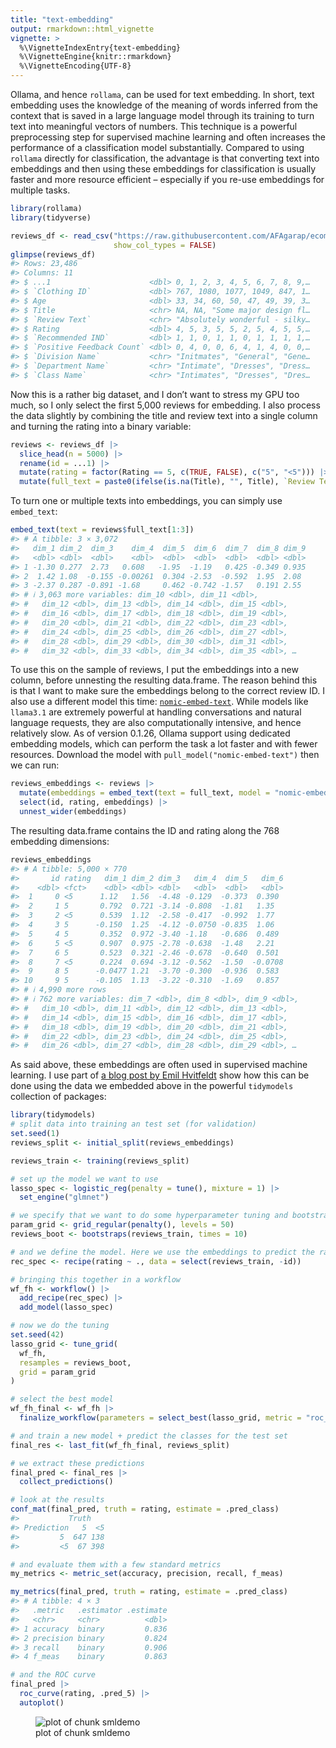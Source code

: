 ```yaml
---
title: "text-embedding"
output: rmarkdown::html_vignette
vignette: >
  %\VignetteIndexEntry{text-embedding}
  %\VignetteEngine{knitr::rmarkdown}
  %\VignetteEncoding{UTF-8}
---
```




Ollama, and hence `rollama`, can be used for text embedding.
In short, text embedding uses the knowledge of the meaning of words inferred from the context that is saved in a large language model through its training to turn text into meaningful vectors of numbers.
This technique is a powerful preprocessing step for supervised machine learning and often increases the performance of a classification model substantially.
Compared to using `rollama` directly for classification, the advantage is that converting text into embeddings and then using these embeddings for classification is usually faster and more resource efficient -- especially if you re-use embeddings for multiple tasks.


``` r
library(rollama)
library(tidyverse)
```


``` r
reviews_df <- read_csv("https://raw.githubusercontent.com/AFAgarap/ecommerce-reviews-analysis/master/Womens%20Clothing%20E-Commerce%20Reviews.csv",
                       show_col_types = FALSE)
glimpse(reviews_df)
#> Rows: 23,486
#> Columns: 11
#> $ ...1                      <dbl> 0, 1, 2, 3, 4, 5, 6, 7, 8, 9,…
#> $ `Clothing ID`             <dbl> 767, 1080, 1077, 1049, 847, 1…
#> $ Age                       <dbl> 33, 34, 60, 50, 47, 49, 39, 3…
#> $ Title                     <chr> NA, NA, "Some major design fl…
#> $ `Review Text`             <chr> "Absolutely wonderful - silky…
#> $ Rating                    <dbl> 4, 5, 3, 5, 5, 2, 5, 4, 5, 5,…
#> $ `Recommended IND`         <dbl> 1, 1, 0, 1, 1, 0, 1, 1, 1, 1,…
#> $ `Positive Feedback Count` <dbl> 0, 4, 0, 0, 6, 4, 1, 4, 0, 0,…
#> $ `Division Name`           <chr> "Initmates", "General", "Gene…
#> $ `Department Name`         <chr> "Intimate", "Dresses", "Dress…
#> $ `Class Name`              <chr> "Intimates", "Dresses", "Dres…
```

Now this is a rather big dataset, and I don't want to stress my GPU too much, so I only select the first 5,000 reviews for embedding.
I also process the data slightly by combining the title and review text into a single column and turning the rating into a binary variable:


``` r
reviews <- reviews_df |>
  slice_head(n = 5000) |>
  rename(id = ...1) |>
  mutate(rating = factor(Rating == 5, c(TRUE, FALSE), c("5", "<5"))) |>
  mutate(full_text = paste0(ifelse(is.na(Title), "", Title), `Review Text`))
```

To turn one or multiple texts into embeddings, you can simply use `embed_text`:


``` r
embed_text(text = reviews$full_text[1:3])
#> # A tibble: 3 × 3,072
#>   dim_1 dim_2  dim_3    dim_4  dim_5  dim_6  dim_7  dim_8 dim_9
#>   <dbl> <dbl>  <dbl>    <dbl>  <dbl>  <dbl>  <dbl>  <dbl> <dbl>
#> 1 -1.30 0.277  2.73   0.608   -1.95  -1.19   0.425 -0.349 0.935
#> 2  1.42 1.08  -0.155 -0.00261  0.304 -2.53  -0.592  1.95  2.08 
#> 3 -2.37 0.287 -0.891 -1.68     0.462 -0.742 -1.57   0.191 2.55 
#> # ℹ 3,063 more variables: dim_10 <dbl>, dim_11 <dbl>,
#> #   dim_12 <dbl>, dim_13 <dbl>, dim_14 <dbl>, dim_15 <dbl>,
#> #   dim_16 <dbl>, dim_17 <dbl>, dim_18 <dbl>, dim_19 <dbl>,
#> #   dim_20 <dbl>, dim_21 <dbl>, dim_22 <dbl>, dim_23 <dbl>,
#> #   dim_24 <dbl>, dim_25 <dbl>, dim_26 <dbl>, dim_27 <dbl>,
#> #   dim_28 <dbl>, dim_29 <dbl>, dim_30 <dbl>, dim_31 <dbl>,
#> #   dim_32 <dbl>, dim_33 <dbl>, dim_34 <dbl>, dim_35 <dbl>, …
```

To use this on the sample of reviews, I put the embeddings into a new column, before unnesting the resulting data.frame.
The reason behind this is that I want to make sure the embeddings belong to the correct review ID.
I also use a different model this time: [`nomic-embed-text`](https://ollama.com/library/nomic-embed-text).
While models like `llama3.1` are extremely powerful at handling conversations and natural language requests, they are also computationally intensive, and hence relatively slow.
As of version 0.1.26, Ollama support using dedicated embedding models, which can perform the task a lot faster and with fewer resources.
Download the model with `pull_model("nomic-embed-text")` then we can run:


``` r
reviews_embeddings <- reviews |>
  mutate(embeddings = embed_text(text = full_text, model = "nomic-embed-text")) |>
  select(id, rating, embeddings) |>
  unnest_wider(embeddings)
```

The resulting data.frame contains the ID and rating along the 768 embedding dimensions:


``` r
reviews_embeddings
#> # A tibble: 5,000 × 770
#>       id rating   dim_1 dim_2 dim_3   dim_4  dim_5   dim_6
#>    <dbl> <fct>    <dbl> <dbl> <dbl>   <dbl>  <dbl>   <dbl>
#>  1     0 <5      1.12   1.56  -4.48 -0.129  -0.373  0.390 
#>  2     1 5       0.792  0.721 -3.14 -0.808  -1.81   1.35  
#>  3     2 <5      0.539  1.12  -2.58 -0.417  -0.992  1.77  
#>  4     3 5      -0.150  1.25  -4.12 -0.0750 -0.835  1.06  
#>  5     4 5       0.352  0.972 -3.40 -1.18   -0.686  0.489 
#>  6     5 <5      0.907  0.975 -2.78 -0.638  -1.48   2.21  
#>  7     6 5       0.523  0.321 -2.46 -0.678  -0.640  0.501 
#>  8     7 <5      0.224  0.694 -3.12 -0.562  -1.50  -0.0708
#>  9     8 5      -0.0477 1.21  -3.70 -0.300  -0.936  0.583 
#> 10     9 5      -0.105  1.13  -3.22 -0.310  -1.69   0.857 
#> # ℹ 4,990 more rows
#> # ℹ 762 more variables: dim_7 <dbl>, dim_8 <dbl>, dim_9 <dbl>,
#> #   dim_10 <dbl>, dim_11 <dbl>, dim_12 <dbl>, dim_13 <dbl>,
#> #   dim_14 <dbl>, dim_15 <dbl>, dim_16 <dbl>, dim_17 <dbl>,
#> #   dim_18 <dbl>, dim_19 <dbl>, dim_20 <dbl>, dim_21 <dbl>,
#> #   dim_22 <dbl>, dim_23 <dbl>, dim_24 <dbl>, dim_25 <dbl>,
#> #   dim_26 <dbl>, dim_27 <dbl>, dim_28 <dbl>, dim_29 <dbl>, …
```

As said above, these embeddings are often used in supervised machine learning.
I use part of [a blog post by Emil Hvitfeldt](https://emilhvitfeldt.com/post/textrecipes-series-pretrained-word-embeddings/) show how this can be done using the data we embedded above in the powerful `tidymodels` collection of packages:


``` r
library(tidymodels)
# split data into training an test set (for validation)
set.seed(1)
reviews_split <- initial_split(reviews_embeddings)

reviews_train <- training(reviews_split)

# set up the model we want to use
lasso_spec <- logistic_reg(penalty = tune(), mixture = 1) |>
  set_engine("glmnet")

# we specify that we want to do some hyperparameter tuning and bootstrapping
param_grid <- grid_regular(penalty(), levels = 50)
reviews_boot <- bootstraps(reviews_train, times = 10)

# and we define the model. Here we use the embeddings to predict the rating
rec_spec <- recipe(rating ~ ., data = select(reviews_train, -id))

# bringing this together in a workflow
wf_fh <- workflow() |>
  add_recipe(rec_spec) |>
  add_model(lasso_spec)

# now we do the tuning
set.seed(42)
lasso_grid <- tune_grid(
  wf_fh,
  resamples = reviews_boot,
  grid = param_grid
)

# select the best model
wf_fh_final <- wf_fh |>
  finalize_workflow(parameters = select_best(lasso_grid, metric = "roc_auc"))

# and train a new model + predict the classes for the test set
final_res <- last_fit(wf_fh_final, reviews_split)

# we extract these predictions
final_pred <- final_res |>
  collect_predictions()

# look at the results
conf_mat(final_pred, truth = rating, estimate = .pred_class)
#>           Truth
#> Prediction   5  <5
#>         5  647 138
#>         <5  67 398

# and evaluate them with a few standard metrics
my_metrics <- metric_set(accuracy, precision, recall, f_meas)

my_metrics(final_pred, truth = rating, estimate = .pred_class)
#> # A tibble: 4 × 3
#>   .metric   .estimator .estimate
#>   <chr>     <chr>          <dbl>
#> 1 accuracy  binary         0.836
#> 2 precision binary         0.824
#> 3 recall    binary         0.906
#> 4 f_meas    binary         0.863

# and the ROC curve
final_pred |>
  roc_curve(rating, .pred_5) |>
  autoplot()
```

![plot of chunk smldemo](figures/smldemo-1.png)

